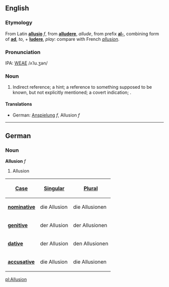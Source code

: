 ==English==
===Etymology===
From Latin '''[[allusio]]''' ''f'', from '''[[alludere]]''', ''allude'', from prefix '''[[al-]]''', combining form of '''[[ad]]''', ''to'', + '''[[ludere]]''', ''play'': compare with French ''[[allusion]]''.

===Pronunciation===
IPA: [[WEAE]] /ʌˈlu.ʒən/

===Noun===
# Indirect reference; a hint; a reference to something supposed to be known, but not explicitly mentioned; a covert indication; .
<!-- material copied from Webster's Revised Unabridged Dictionary (1913) -->

====Translations====
*German: [[Anspielung]] ''f'', Allusion ''f''

----

==German==
===Noun===
'''Allusion''' ''f''

# Allusion

{| align="left" border="1"
! [[Glossar:case|Case]]
! [[Glossar:singular|Singular]]
! [[Glossar:plural|Plural]] 
|-
|'''[[Glossar:nominative|nominative]]'''
| die Allusion || die Allusionen
|-
|'''[[Glossar:genitive|genitive]]'''
| der Allusion || der Allusionen
|-
|'''[[Glossar:dative|dative]]'''
| der Allusion || den Allusionen
|-
|'''[[Glossar:accusative|accusative]]'''
| die Allusion || die Allusionen
|}

[[pl:Allusion]]